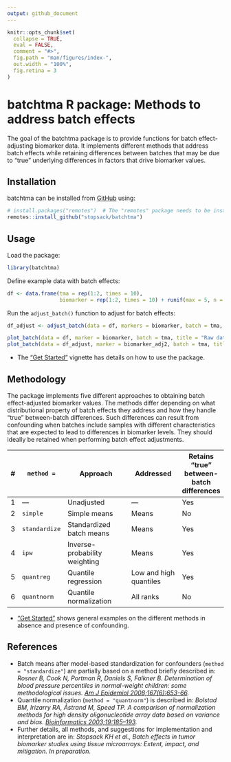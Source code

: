 ```yaml
---
output: github_document
---
```


<!-- index.md is generated from index.Rmd. Please edit that file -->

```r
knitr::opts_chunk$set(
  collapse = TRUE,
  eval = FALSE,
  comment = "#>",
  fig.path = "man/figures/index-",
  out.width = "100%",
  fig.retina = 3
)
```

# batchtma R package: Methods to address batch effects

<!-- badges: start -->
<!-- badges: end -->

The goal of the batchtma package is to provide functions for batch effect-adjusting biomarker data. It implements different methods that address batch effects while retaining differences between batches that may be due to "true" underlying differences in factors that drive biomarker values.


## Installation

batchtma can be installed from [GitHub](https://github.com/) using:

```r
# install.packages("remotes")  # The "remotes" package needs to be installed
remotes::install_github("stopsack/batchtma")
```



## Usage

Load the package:
```r
library(batchtma)
```

Define example data with batch effects:
```r
df <- data.frame(tma = rep(1:2, times = 10),
                 biomarker = rep(1:2, times = 10) + runif(max = 5, n = 20))
```

Run the `adjust_batch()` function to adjust for batch effects:
```r
df_adjust <- adjust_batch(data = df, markers = biomarker, batch = tma, method = simple)

plot_batch(data = df, marker = biomarker, batch = tma, title = "Raw data")
plot_batch(data = df_adjust, marker = biomarker_adj2, batch = tma, title = "Adjusted data")
```

* The ["Get Started"](articles/batchtma.html) vignette has details on how to use the package. 


## Methodology

The package implements five different approaches to obtaining batch effect-adjusted biomarker values. The methods differ depending on what distributional property of batch effects they address and how they handle "true" between-batch differences. Such differences can result from confounding when batches include samples with different characteristics that are expected to lead to differences in biomarker levels. They should ideally be retained when performing batch effect adjustments.

\# | `method =`    | Approach                      | Addressed              | Retains "true" between-batch differences
---+---------------+-------------------------------+------------------------+----------------
1  | ---           | Unadjusted                    | ---                    | Yes
2  | `simple`      | Simple means                  | Means                  | No
3  | `standardize` | Standardized batch means      | Means                  | Yes
4  | `ipw`         | Inverse-probability weighting | Means                  | Yes
5  | `quantreg`    | Quantile regression           | Low and high quantiles | Yes
6  | `quantnorm`   | Quantile normalization        | All ranks              | No

* ["Get Started"](articles/batchtma.html) shows general examples on the different methods in absence and presence of confounding.


## References

* Batch means after model-based standardization for confounders (`method = "standardize"`) are partially based on a method briefly described in: *Rosner B, Cook N, Portman R, Daniels S, Falkner B. Determination of blood pressure percentiles in normal-weight children: some methodological issues. [Am J Epidemiol 2008;167(6):653-66](https://pubmed.ncbi.nlm.nih.gov/18230679).*
* Quantile normalization (`method = "quantnorm"`) is described in: *Bolstad BM, Irizarry RA, Åstrand M, Speed TP. A comparison of normalization methods for high density oligonucleotide array data based on variance and bias. [Bioinformatics 2003;19:185–193](https://pubmed.ncbi.nlm.nih.gov/12538238).*
* Further details, all methods, and suggestions for implementation and interpretation are in: *Stopsack KH et al., Batch effects in tumor biomarker studies using tissue microarrays: Extent, impact, and mitigation. In preparation.*
